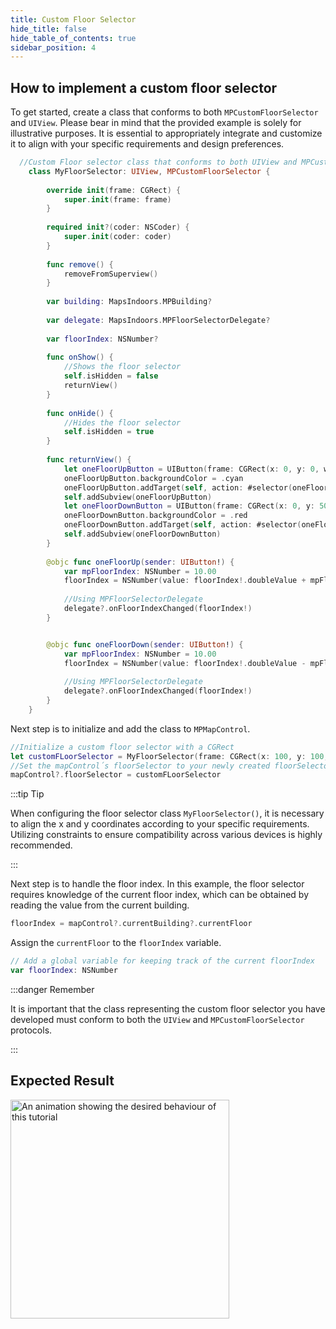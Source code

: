 ```yaml
---
title: Custom Floor Selector
hide_title: false
hide_table_of_contents: true
sidebar_position: 4
---
```


## How to implement a custom floor selector

To get started, create a class that conforms to both `MPCustomFloorSelector` and `UIView`. Please bear in mind that the provided example is solely for 
illustrative purposes. It is essential to appropriately integrate and customize it to align with your specific requirements and design preferences.

```swift
  //Custom Floor selector class that conforms to both UIView and MPCustomFloorSelector
    class MyFloorSelector: UIView, MPCustomFloorSelector {
        
        override init(frame: CGRect) {
            super.init(frame: frame)
        }
        
        required init?(coder: NSCoder) {
            super.init(coder: coder)
        }
        
        func remove() {
            removeFromSuperview()
        }
        
        var building: MapsIndoors.MPBuilding?
        
        var delegate: MapsIndoors.MPFloorSelectorDelegate?
        
        var floorIndex: NSNumber?
        
        func onShow() {
            //Shows the floor selector
            self.isHidden = false
            returnView()
        }
        
        func onHide() {
            //Hides the floor selector
            self.isHidden = true
        }
        
        func returnView() {
            let oneFloorUpButton = UIButton(frame: CGRect(x: 0, y: 0, width: 20, height: 50))
            oneFloorUpButton.backgroundColor = .cyan
            oneFloorUpButton.addTarget(self, action: #selector(oneFloorUp), for: .touchUpInside)
            self.addSubview(oneFloorUpButton)
            let oneFloorDownButton = UIButton(frame: CGRect(x: 0, y: 50, width: 20, height: 50))
            oneFloorDownButton.backgroundColor = .red
            oneFloorDownButton.addTarget(self, action: #selector(oneFloorDown), for: .touchUpInside)
            self.addSubview(oneFloorDownButton)
        }
        
        @objc func oneFloorUp(sender: UIButton!) {
            var mpFloorIndex: NSNumber = 10.00
            floorIndex = NSNumber(value: floorIndex!.doubleValue + mpFloorIndex.doubleValue)
            
            //Using MPFloorSelectorDelegate
            delegate?.onFloorIndexChanged(floorIndex!)
        }


        @objc func oneFloorDown(sender: UIButton!) {
            var mpFloorIndex: NSNumber = 10.00
            floorIndex = NSNumber(value: floorIndex!.doubleValue - mpFloorIndex.doubleValue)
            
            //Using MPFloorSelectorDelegate
            delegate?.onFloorIndexChanged(floorIndex!)
        }
    }
```

Next step is to initialize and add the class to `MPMapControl`.

```swift
//Initialize a custom floor selector with a CGRect
let customFLoorSelector = MyFloorSelector(frame: CGRect(x: 100, y: 100, width: 20, height: 100))
//Set the mapControl´s floorSelector to your newly created floorSelector
mapControl?.floorSelector = customFLoorSelector
```

:::tip Tip

When configuring the floor selector class `MyFloorSelector()`, it is necessary to align the x and y coordinates according to your specific requirements.
Utilizing constraints to ensure compatibility across various devices is highly recommended.

:::

Next step is to handle the floor index. In this example, the floor selector requires knowledge of the current floor index, 
which can be obtained by reading the value from the current building.



```swift
floorIndex = mapControl?.currentBuilding?.currentFloor
```

Assign the `currentFloor` to the `floorIndex` variable.

```swift
// Add a global variable for keeping track of the current floorIndex
var floorIndex: NSNumber
```

:::danger Remember

It is important that the class representing the custom floor selector you have developed must conform to both the `UIView` and `MPCustomFloorSelector` protocols.

:::

## Expected Result

<img src="/img/getting-started/ios-custom-floor-selector.gif" alt="An animation showing the desired behaviour of this tutorial" width="350"/>

